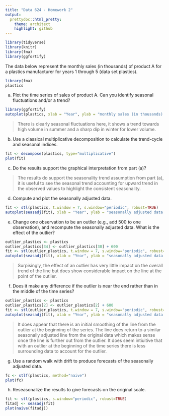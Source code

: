 ```yaml
---
title: "Data 624 - Homework 2"
output:
  prettydoc::html_pretty:
    theme: architect
    highlight: github
---
```


```r
library(tidyverse)
library(knitr)
library(fma)
library(ggfortify)
```


The data below represent the monthly sales (in thousands) of product A for a plastics manufacturer for years 1 through 5 (data set plastics).

```r
library(fma)
plastics
```

a. Plot the time series of sales of product A. Can you identify seasonal fluctuations and/or a trend?

```r
library(ggfortify)
autoplot(plastics, xlab = "Year", ylab = "monthly sales (in thousands) \n")
```

> There is clearly seasonal fluctuations here, it shows a trend towards high volume in summer and a sharp dip in winter for lower volume. 

b. Use a classical multiplicative decomposition to calculate the trend-cycle and seasonal indices.

```r
fit <- decompose(plastics, type="multiplicative")
plot(fit)
```

c. Do the results support the graphical interpretation from part (a)?

> The results do support the seasonality trend assumption from part (a), it is useful to see the seasonal trend accounting for upward trend in the observed values to highlight the consistent seasonality. 

d. Compute and plot the seasonally adjusted data.

```r
fit <- stl(plastics, t.window = 7, s.window="periodic", robust=TRUE)
autoplot(seasadj(fit), xlab = "Year", ylab = "seasonally adjusted data monthly sales(in thousands) \n")
```


e. Change one observation to be an outlier (e.g., add 500 to one observation), and recompute the seasonally adjusted data. What is the effect of the outlier?

```r
outlier_plastics <- plastics
outlier_plastics[34] <- outlier_plastics[30] + 600
fit <- stl(outlier_plastics, t.window = 7, s.window="periodic", robust=TRUE)
autoplot(seasadj(fit), xlab = "Year", ylab = "seasonally adjusted data monthly sales \n with outlier (in thousands)  \n")
```

> Surpisingly, the effect of an outlier has very little impact on the overall trend of the line but does show considerable impact on the line at the point of the outlier. 

f. Does it make any difference if the outlier is near the end rather than in the middle of the time series?

```r
outlier_plastics <- plastics
outlier_plastics[2] <- outlier_plastics[2] + 600
fit <- stl(outlier_plastics, t.window = 7, s.window="periodic", robust=TRUE)
autoplot(seasadj(fit), xlab = "Year", ylab = "seasonally adjusted data monthly sales \n with outlier (in thousands)  \n")
```

> It does appear that there is an initial smoothing of the line from the outlier at the beginning of the series. The line does return to a similar seasonally adjusted line from the original data which makes sense once the line is further out from the outlier. It does seem intiuitive that with an outlier at the beginning of the time series there is less surrounding data to account for the outlier. 

g. Use a random walk with drift to produce forecasts of the seasonally adjusted data.

```r
fc <- stlf(plastics, method="naive")
plot(fc)
```

h. Reseasonalize the results to give forecasts on the original scale. 

```r
fit <- stl(plastics, s.window="periodic", robust=TRUE)
fitadj <- seasadj(fit)
plot(naive(fitadj))
```


